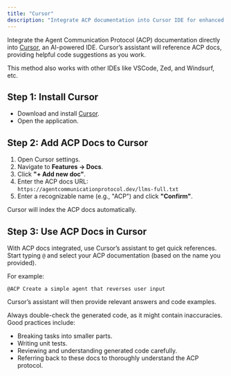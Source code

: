 ```yaml
---
title: "Cursor"
description: "Integrate ACP documentation into Cursor IDE for enhanced developer assistance"
---
```


Integrate the Agent Communication Protocol (ACP) documentation directly into [Cursor](https://cursor.sh/), an AI-powered IDE. Cursor’s assistant will reference ACP docs, providing helpful code suggestions as you work.

<Tip>
  This method also works with other IDEs like VSCode, Zed, and Windsurf, etc.
</Tip>

## Step 1: Install Cursor

- Download and install [Cursor](https://cursor.sh/).
- Open the application.

## Step 2: Add ACP Docs to Cursor

1. Open Cursor settings.
2. Navigate to **Features → Docs**.
3. Click **"+ Add new doc"**.
4. Enter the ACP docs URL:  
   `https://agentcommunicationprotocol.dev/llms-full.txt`
5. Enter a recognizable name (e.g., "ACP") and click **"Confirm"**.

<Info>Cursor will index the ACP docs automatically.</Info>

## Step 3: Use ACP Docs in Cursor

With ACP docs integrated, use Cursor’s assistant to get quick references. Start typing `@` and select your ACP documentation (based on the name you provided).

For example:

`@ACP Create a simple agent that reverses user input`

Cursor’s assistant will then provide relevant answers and code examples.

<Warning>
Always double-check the generated code, as it might contain inaccuracies. Good
practices include:

- Breaking tasks into smaller parts.
- Writing unit tests.
- Reviewing and understanding generated code carefully.
- Referring back to these docs to thoroughly understand the ACP protocol.

</Warning>
